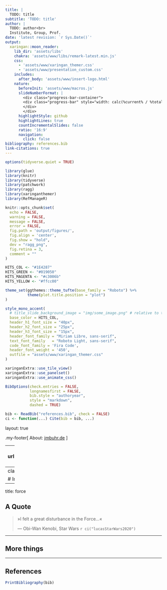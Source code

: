 ```yaml
---
title: |
  TODO: title
subtitle: 'TODO: title'
author: |
  TODO: author<br>
  Institute, Group, Prof.
date: 'latest revision: `r Sys.Date()`'
output:
  xaringan::moon_reader:
    lib_dir: 'assets/libs'
    chakra: 'assets/www/libs/remark-latest.min.js'
    css:
      - 'assets/www/xaringan_themer.css'
      - 'assets/www/presentation_custom.css'
    includes:
      after_body: 'assets/www/insert-logo.html'
    nature:
      beforeInit: 'assets/www/macros.js'
      slideNumberFormat: |
        <div class="progress-bar-container">
        <div class="progress-bar" style="width: calc(%current% / %total% * 100%);">
        </div>
        </div>
      highlightStyle: github
      highlightLines: true
      countIncrementalSlides: false
      ratio: '16:9'
      navigation:
        click: false
bibliography: references.bib
link-citations: true
---
```


```r
options(tidyverse.quiet = TRUE)

library(glue)
library(knitr)
library(tidyverse)
library(patchwork)
library(ragg)
library(xaringanthemer)
library(RefManageR)

knitr::opts_chunk$set(
  echo = FALSE,
  warning = FALSE,
  message = FALSE,
  error = FALSE,
  fig.path = 'output/figures/',
  fig.align = 'center',
  fig.show = "hold",
  dev = "ragg_png",
  fig.retina = 3,
  comment = ""
)

HITS_COL <- "#1E4287"
HITS_GREEN <- "#019050"
HITS_MAGENTA <- "#c3006b"
HITS_YELLOW <- "#ffcc00"

theme_set(ggthemes::theme_tufte(base_family = "Roboto") %+%
          theme(plot.title.position = "plot")
)

style_mono_accent(
  # title_slide_background_image = "img/some_image.png" # relative to the file path of xaringan_themer.css,
  base_color = HITS_COL,
  header_h1_font_size = "40px",
  header_h2_font_size = "25px",
  header_h3_font_size = "15px",
  header_font_family = "Miriam Libre, sans-serif",
  text_font_family   = "Roboto Light, sans-serif",
  code_font_family = 'Fira Code',
  header_font_weight = '450',
  outfile = "assets/www/xaringan_themer.css"
)

xaringanExtra::use_tile_view()
xaringanExtra::use_panelset()
xaringanExtra::use_animate_css()

BibOptions(check.entries = FALSE,
           longnamesfirst = FALSE,
           bib.style = "authoryear",
           style = "markdown",
           dashed = TRUE)

bib <- ReadBib("references.bib", check = FALSE)
ci <- function(...) Cite(bib = bib, ...)
```

layout: true

.my-footer[
<span> About: [jmbuhr.de](https://jmbuhr.de/) </span>
]

---
class: animated, fadeIn
background-image: url("https://upload.wikimedia.org/wikipedia/commons/e/ea/Dog_coat_variation.png")
background-size: contain

## Some Heading

---
class: inverse, center, middle

# Introduction

---
title: force

## A Quote

> »I felt a great disturbance in the Force...«
>
> --- Obi-Wan Kenobi, Star Wars `r ci("lucasStarWars2020")`

---

## More things


---

## References

```r
PrintBibliography(bib)
```
